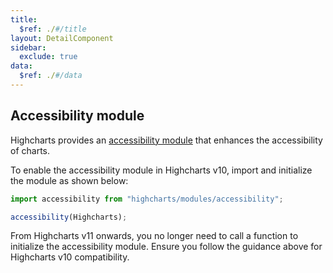 ```yaml
---
title:
  $ref: ./#/title
layout: DetailComponent
sidebar:
  exclude: true
data:
  $ref: ./#/data
---
```


## Accessibility module

Highcharts provides an [accessibility module](https://www.highcharts.com/docs/accessibility/accessibility-module) that enhances the accessibility of charts.

To enable the accessibility module in Highcharts v10, import and initialize the module as shown below:

```js
import accessibility from "highcharts/modules/accessibility";

accessibility(Highcharts);
```

<Callout title="Note">

From Highcharts v11 onwards, you no longer need to call a function to initialize the accessibility module. Ensure you follow the guidance above for Highcharts v10 compatibility.
 
</Callout>